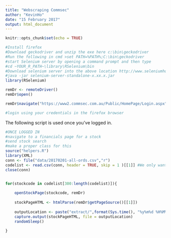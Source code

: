 ```yaml
---
title: "Webscraping Commsec"
author: "KevinHo"
date: "15 February 2017"
output: html_document
---
```


```r
knitr::opts_chunk$set(echo = TRUE)

```


```r
#Install firefox
#Download geckodriver and unzip the exe here c:\bin\geckodriver
#Run the following in cmd >set PATH=%PATH%;C:\bin\geckodriver
#start Selenium server by opening a command prompt and then type
#cd ~YOUR_R_PATH~\library\RSelenium\bin
#Download selenium server into the above location http://www.seleniumhq.org/download/ 
#java -jar selenium-server-standalone-x.xx.x.jar
library(RSelenium)

remDr <- remoteDriver()
remDr$open()

remDr$navigate("https://www2.commsec.com.au/Public/HomePage/Login.aspx")

#login using your credentials in the firefox browser
```

The following script is used once you've logged in.
```r
#ONCE LOGGED IN
#navigate to a financials page for a stock
#send stock search
#make a proper class for this
source("helpers.R")
library(XML)
conn <- file("data/20170201-all-ords.csv","r")
codelist <- read.csv(conn, header = TRUE, skip = 1 )[[1]] #We only want the first column of the csv
close(conn)


for(stockcode in codelist[300:length(codelist)]){
    
    openStockPage(stockcode, remDr)
    
    stockPageHTML <- htmlParse(remDr$getPageSource()[[1]])
    
    outputLocation <- paste("extract/",format(Sys.time(), "%y%m%d %H%M%S")," ",stockcode,".txt",sep = "")
    capture.output(stockPageHTML, file = outputLocation)
    randomSleep()
    
}

```

 
 